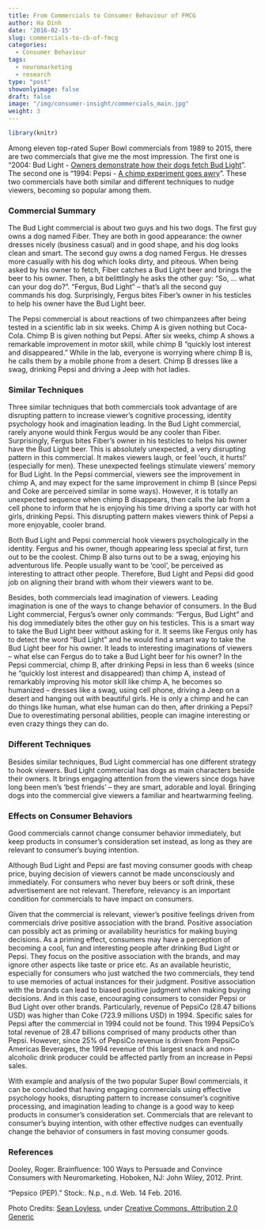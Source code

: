 ```yaml
---
title: From Commercials to Consumer Behaviour of FMCG
author: Ha Dinh
date: '2016-02-15'
slug: commercials-to-cb-of-fmcg
categories:
  - Consumer Behaviour
tags:
  - neuromarketing
  - research
type: "post"
showonlyimage: false
draft: false
image: "/img/consumer-insight/commercials_main.jpg"
weight: 3
---
```


```r
library(knitr)
```

Among eleven top-rated Super Bowl commercials from 1989 to 2015, there are two commercials that give me the most impression. The first one is “2004: Bud Light - [Owners demonstrate how their dogs fetch Bud Light](https://www.youtube.com/watch?v=Yuzi6Ys-jNc)”. The second one is “1994: Pepsi - [A chimp experiment goes awry](https://www.youtube.com/watch?v=-bm0wZOXXW0)”. These two commercials have both similar and different techniques to nudge viewers, becoming so popular among them.

<!--more-->

### **Commercial Summary**

The Bud Light commercial is about two guys and his two dogs. The first guy owns a dog named Fiber. They are both in good appearance: the owner dresses nicely (business casual) and in good shape, and his dog looks clean and smart. The second guy owns a dog named Fergus. He dresses more casually with his dog which looks dirty, and piteous. When being asked by his owner to fetch, Fiber catches a Bud Light beer and brings the beer to his owner. Then, a bit belittlingly he asks the other guy: “So, … what can your dog do?”. “Fergus, Bud Light” – that’s all the second guy commands his dog. Surprisingly, Fergus bites Fiber’s owner in his testicles to help his owner have the Bud Light beer.

The Pepsi commercial is about reactions of two chimpanzees after being tested in a scientific lab in six weeks. Chimp A is given nothing but Coca-Cola. Chimp B is given nothing but Pepsi. After six weeks, chimp A shows a remarkable improvement in motor skill, while chimp B “quickly lost interest and disappeared.” While in the lab, everyone is worrying where chimp B is, he calls them by a mobile phone from a desert. Chimp B dresses like a swag, drinking Pepsi and driving a Jeep with hot ladies.

### **Similar Techniques**

Three similar techniques that both commercials took advantage of are disrupting pattern to increase viewer’s cognitive processing, identity psychology hook and imagination leading. In the Bud Light commercial, rarely anyone would think Fergus would be any cooler than Fiber. Surprisingly, Fergus bites Fiber’s owner in his testicles to helps his owner have the Bud Light beer. This is absolutely unexpected, a very disrupting pattern in this commercial. It makes viewers laugh, or feel ‘ouch, it hurts!’ (especially for men). These unexpected feelings stimulate viewers’ memory for Bud Light. In the Pepsi commercial, viewers see the improvement in chimp A, and may expect for the same improvement in chimp B (since Pepsi and Coke are perceived similar in some ways). However, it is totally an unexpected sequence when chimp B disappears, then calls the lab from a cell phone to inform that he is enjoying his time driving a sporty car with hot girls, drinking Pepsi. This disrupting pattern makes viewers think of Pepsi a more enjoyable, cooler brand.

Both Bud Light and Pepsi commercial hook viewers psychologically in the identity. Fergus and his owner, though appearing less special at first, turn out to be the coolest. Chimp B also turns out to be a swag, enjoying his adventurous life. People usually want to be ‘cool’, be perceived as interesting to attract other people. Therefore, Bud Light and Pepsi did good job on aligning their brand with whom their viewers want to be.

Besides, both commercials lead imagination of viewers. Leading imagination is one of the ways to change behavior of consumers. In the Bud Light commercial, Fergus’s owner only commands: “Fergus, Bud Light” and his dog immediately bites the other guy on his testicles. This is a smart way to take the Bud Light beer without asking for it. It seems like Fergus only has to detect the word “Bud Light” and he would find a smart way to take the Bud Light beer for his owner. It leads to interesting imaginations of viewers – what else can Fergus do to take a Bud Light beer for his owner? In the Pepsi commercial, chimp B, after drinking Pepsi in less than 6 weeks (since he “quickly lost interest and disappeared) than chimp A, instead of remarkably improving his motor skill like chimp A, he becomes so humanized – dresses like a swag, using cell phone, driving a Jeep on a desert and hanging out with beautiful girls. He is only a chimp and he can do things like human, what else human can do then, after drinking a Pepsi? Due to overestimating personal abilities, people can imagine interesting or even crazy things they can do.

### **Different Techniques**

Besides similar techniques, Bud Light commercial has one different strategy to hook viewers. Bud Light commercial has dogs as main characters beside their owners. It brings engaging attention from the viewers since dogs have long been men’s ‘best friends’ – they are smart, adorable and loyal. Bringing dogs into the commercial give viewers a familiar and heartwarming feeling.

### **Effects on Consumer Behaviors**

Good commercials cannot change consumer behavior immediately, but keep products in consumer's consideration set instead, as long as they are relevant to consumer's buying intention.

Although Bud Light and Pepsi are fast moving consumer goods with cheap price, buying decision of viewers cannot be made unconsciously and immediately. For consumers who never buy beers or soft drink, these advertisement are not relevant. Therefore, relevancy is an important condition for commercials to have impact on consumers.

Given that the commercial is relevant, viewer's positive feelings driven from commercials drive positive association with the brand. Positive association can possibly act as priming or availability heuristics for making buying decisions. As a priming effect, consumers may have a perception of becoming a cool, fun and interesting people after drinking Bud Light or Pepsi. They focus on the positive association with the brands, and may ignore other aspects like taste or price etc. As an available heuristic, especially for consumers who just watched the two commercials, they tend to use memories of actual instances for their judgment. Positive association with the brands can lead to biased positive judgment when making buying decisions. And in this case, encouraging consumers to consider Pepsi or Bud Light over other brands. Particularly, revenue of PepsiCo (28.47 billions USD) was higher than Coke (723.9 millions USD) in 1994. Specific sales for Pepsi after the commercial in 1994 could not be found. This 1994 PepsiCo’s total revenue of 28.47 billions comprised of many products other than Pepsi. However, since 25% of PepsiCo revenue is driven from PepsiCo Americas Beverages, the 1994 revenue of this largest snack and non-alcoholic drink producer could be affected partly from an increase in Pepsi sales.

With example and analysis of the two popular Super Bowl commercials, it can be concluded that having engaging commercials using effective psychology hooks, disrupting pattern to increase consumer’s cognitive processing, and imagination leading to change is a good way to keep products in consumer's consideration set. Commercials that are relevant to consumer's buying intention, with other effective nudges can eventually change the behavior of consumers in fast moving consumer goods.

### **References**

Dooley, Roger. Brainfluence: 100 Ways to Persuade and Convince Consumers with Neuromarketing. Hoboken, NJ: John Wiley, 2012. Print.

“Pepsico (PEP).” Stock:. N.p., n.d. Web. 14 Feb. 2016.

Photo Credits: [Sean Loyless](https://www.flickr.com/photos/haggismac/), under [Creative Commons, Attribution 2.0 Generic](https://creativecommons.org/licenses/by/2.0/)



